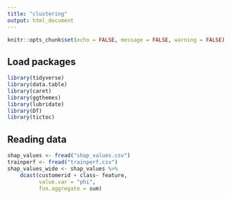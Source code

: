 ```yaml
---
title: "clustering"
output: html_document
---
```


```r
knitr::opts_chunk$set(echo = FALSE, message = FALSE, warning = FALSE)
```

## Load packages

```r
library(tidyverse)
library(data.table)
library(caret)
library(ggthemes)
library(lubridate)
library(DT)
library(tictoc)
```

## Reading data

```r
shap_values <- fread("shap_values.csv")
trainperf <- fread("trainperf.csv")
shap_values_wide <- shap_values %>%
    dcast(customerid + class~ feature,
          value.var = "phi",
          fun.aggregate = sum)


```
